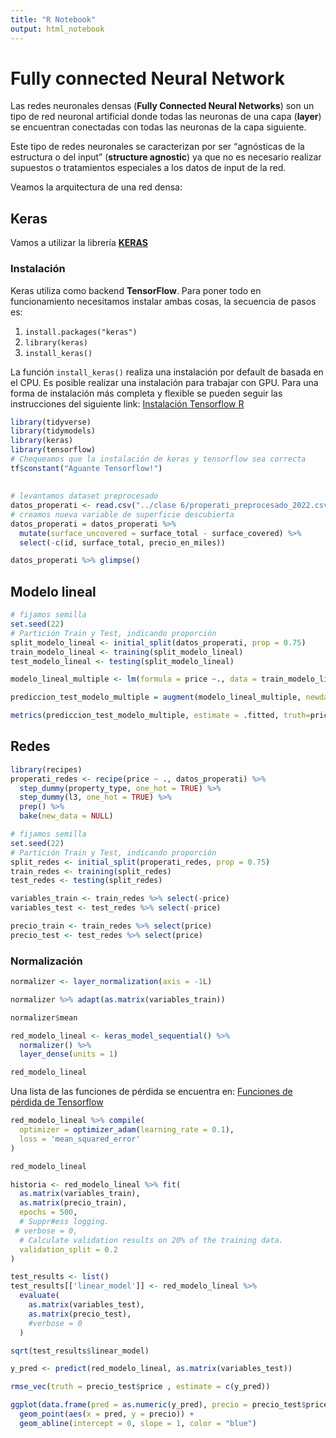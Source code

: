 ```yaml
---
title: "R Notebook"
output: html_notebook
---
```


# Fully connected Neural Network

Las redes neuronales densas (**Fully Connected Neural Networks**) son un tipo de red neuronal artificial donde todas las neuronas de una capa (**layer**) se encuentran conectadas con todas las neuronas de la capa siguiente.

Este tipo de redes neuronales se caracterizan por ser "agnósticas de la estructura o del input" (**structure agnostic**) ya que no es necesario realizar supuestos o tratamientos especiales a los datos de input de la red.

Veamos la arquitectura de una red densa:


## Keras

Vamos a utilizar la librería [__KERAS__](https://keras.rstudio.com/)

### Instalación

Keras utiliza como backend __TensorFlow__. Para poner todo en funcionamiento necesitamos instalar ambas cosas, la secuencia de pasos es:

1. `install.packages("keras")`
2. `library(keras)`
3. `install_keras()`

La función `install_keras()` realiza una instalación por default de basada en el CPU. Es posible realizar una instalación para trabajar con  GPU.
Para una forma de instalación más completa y flexible se pueden seguir las instrucciones del siguiente link: [Instalación Tensorflow R](https://tensorflow.rstudio.com/install/index.html) 

```r
library(tidyverse)
library(tidymodels)
library(keras)
library(tensorflow)
# Chequeamos que la instalación de keras y tensorflow sea correcta
tf$constant("Aguante Tensorflow!")
```


##

```r
# levantamos dataset preprocesado
datos_properati <- read.csv("../clase 6/properati_preprocesado_2022.csv")
# creamos nueva variable de superficie descubierta
datos_properati = datos_properati %>%
  mutate(surface_uncovered = surface_total - surface_covered) %>% 
  select(-c(id, surface_total, precio_en_miles))
```

```r
datos_properati %>% glimpse()
```

## Modelo lineal

```r
# fijamos semilla
set.seed(22)
# Partición Train y Test, indicando proporción
split_modelo_lineal <- initial_split(datos_properati, prop = 0.75)
train_modelo_lineal <- training(split_modelo_lineal)
test_modelo_lineal <- testing(split_modelo_lineal)
```

```r
modelo_lineal_multiple <- lm(formula = price ~., data = train_modelo_lineal)
```

```r
prediccion_test_modelo_multiple = augment(modelo_lineal_multiple, newdata = test_modelo_lineal) 
```



```r
metrics(prediccion_test_modelo_multiple, estimate = .fitted, truth=price)
```


## Redes

```r
library(recipes)
properati_redes <- recipe(price ~ ., datos_properati) %>%
  step_dummy(property_type, one_hot = TRUE) %>%
  step_dummy(l3, one_hot = TRUE) %>%
  prep() %>%
  bake(new_data = NULL)
```


```r
# fijamos semilla
set.seed(22)
# Partición Train y Test, indicando proporción
split_redes <- initial_split(properati_redes, prop = 0.75)
train_redes <- training(split_redes)
test_redes <- testing(split_redes)
```


```r
variables_train <- train_redes %>% select(-price)
variables_test <- test_redes %>% select(-price)

precio_train <- train_redes %>% select(price)
precio_test <- test_redes %>% select(price)
```

### Normalización

```r
normalizer <- layer_normalization(axis = -1L)

normalizer %>% adapt(as.matrix(variables_train))

normalizer$mean
```



```r
red_modelo_lineal <- keras_model_sequential() %>%
  normalizer() %>%
  layer_dense(units = 1)

red_modelo_lineal
```

Una lista de las funciones de pérdida se encuentra en: [Funciones de pérdida de Tensorflow](https://tensorflow.rstudio.com/reference/keras/loss-functions.html#loss-functions-1)

```r
red_modelo_lineal %>% compile(
  optimizer = optimizer_adam(learning_rate = 0.1),
  loss = 'mean_squared_error'
)

red_modelo_lineal
```


```r
historia <- red_modelo_lineal %>% fit(
  as.matrix(variables_train),
  as.matrix(precio_train),
  epochs = 500,
  # Suppr#ess logging.
 # verbose = 0,
  # Calculate validation results on 20% of the training data.
  validation_split = 0.2
)
```


```r
test_results <- list()
test_results[['linear_model']] <- red_modelo_lineal %>%
  evaluate(
    as.matrix(variables_test),
    as.matrix(precio_test),
    #verbose = 0
  )
```

```r
sqrt(test_results$linear_model)
```


```r
y_pred <- predict(red_modelo_lineal, as.matrix(variables_test))
```

```r
rmse_vec(truth = precio_test$price , estimate = c(y_pred))
```

```r
ggplot(data.frame(pred = as.numeric(y_pred), precio = precio_test$price)) +
  geom_point(aes(x = pred, y = precio)) +
  geom_abline(intercept = 0, slope = 1, color = "blue")
```

